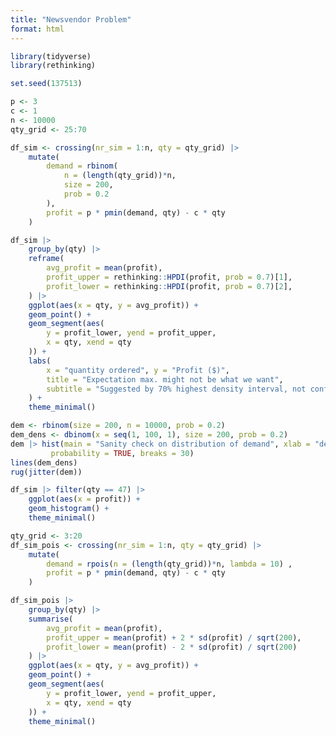 ```yaml
---
title: "Newsvendor Problem"
format: html
---
```


```r
library(tidyverse)
library(rethinking)
```

```r
set.seed(137513)

p <- 3
c <- 1
n <- 10000
qty_grid <- 25:70

df_sim <- crossing(nr_sim = 1:n, qty = qty_grid) |>
    mutate(
        demand = rbinom(
            n = (length(qty_grid))*n, 
            size = 200, 
            prob = 0.2
        ),
        profit = p * pmin(demand, qty) - c * qty
    ) 

df_sim |>
    group_by(qty) |>
    reframe(
        avg_profit = mean(profit),
        profit_upper = rethinking::HPDI(profit, prob = 0.7)[1],
        profit_lower = rethinking::HPDI(profit, prob = 0.7)[2],
    ) |>
    ggplot(aes(x = qty, y = avg_profit)) + 
    geom_point() + 
    geom_segment(aes(
        y = profit_lower, yend = profit_upper, 
        x = qty, xend = qty
    )) +
    labs(
        x = "quantity ordered", y = "Profit ($)", 
        title = "Expectation max. might not be what we want",
        subtitle = "Suggested by 70% highest density interval, not conf. int."
    ) +
    theme_minimal()
```
```r
dem <- rbinom(size = 200, n = 10000, prob = 0.2) 
dem_dens <- dbinom(x = seq(1, 100, 1), size = 200, prob = 0.2)
dem |> hist(main = "Sanity check on distribution of demand", xlab = "demand", 
         probability = TRUE, breaks = 30)
lines(dem_dens)
rug(jitter(dem))
```

```r
df_sim |> filter(qty == 47) |> 
    ggplot(aes(x = profit)) + 
    geom_histogram() + 
    theme_minimal()
```

```r

qty_grid <- 3:20
df_sim_pois <- crossing(nr_sim = 1:n, qty = qty_grid) |>
    mutate(
        demand = rpois(n = (length(qty_grid))*n, lambda = 10) ,
        profit = p * pmin(demand, qty) - c * qty
    ) 

df_sim_pois |>
    group_by(qty) |>
    summarise(
        avg_profit = mean(profit),
        profit_upper = mean(profit) + 2 * sd(profit) / sqrt(200),
        profit_lower = mean(profit) - 2 * sd(profit) / sqrt(200)
    ) |>
    ggplot(aes(x = qty, y = avg_profit)) + 
    geom_point() + 
    geom_segment(aes(
        y = profit_lower, yend = profit_upper, 
        x = qty, xend = qty
    )) +
    theme_minimal()
```

